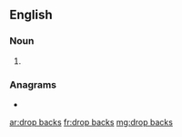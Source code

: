 {{also|dropbacks|drop-backs}}
==English==

===Noun===
{{head|en|noun plural form|head=[[drop]] [[back]]s}}

# {{plural of|drop back|lang=en}}

===Anagrams===
* {{l|en|backdrops}}

[[ar:drop backs]]
[[fr:drop backs]]
[[mg:drop backs]]